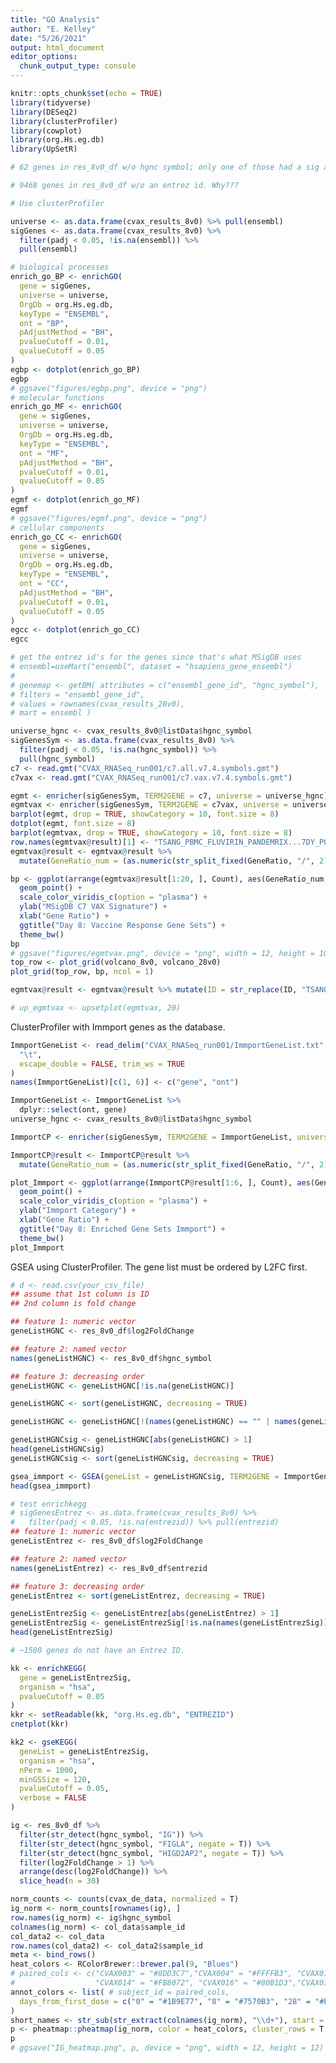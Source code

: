 ```yaml
---
title: "GO Analysis"
author: "E. Kelley"
date: "5/26/2021"
output: html_document
editor_options: 
  chunk_output_type: console
---
```


```r
knitr::opts_chunk$set(echo = TRUE)
library(tidyverse)
library(DESeq2)
library(clusterProfiler)
library(cowplot)
library(org.Hs.eg.db)
library(UpSetR)
```

```r
# 62 genes in res_8v0_df w/o hgnc symbol; only one of those had a sig adj p value, ENSG00000233844.

# 9468 genes in res_8v0_df w/o an entrez id. Why???
```

```r
# Use clusterProfiler

universe <- as.data.frame(cvax_results_8v0) %>% pull(ensembl)
sigGenes <- as.data.frame(cvax_results_8v0) %>%
  filter(padj < 0.05, !is.na(ensembl)) %>%
  pull(ensembl)

# biological processes
enrich_go_BP <- enrichGO(
  gene = sigGenes,
  universe = universe,
  OrgDb = org.Hs.eg.db,
  keyType = "ENSEMBL",
  ont = "BP",
  pAdjustMethod = "BH",
  pvalueCutoff = 0.01,
  qvalueCutoff = 0.05
)
egbp <- dotplot(enrich_go_BP)
egbp
# ggsave("figures/egbp.png", device = "png")
# molecular functions
enrich_go_MF <- enrichGO(
  gene = sigGenes,
  universe = universe,
  OrgDb = org.Hs.eg.db,
  keyType = "ENSEMBL",
  ont = "MF",
  pAdjustMethod = "BH",
  pvalueCutoff = 0.01,
  qvalueCutoff = 0.05
)
egmf <- dotplot(enrich_go_MF)
egmf
# ggsave("figures/egmf.png", device = "png")
# cellular components
enrich_go_CC <- enrichGO(
  gene = sigGenes,
  universe = universe,
  OrgDb = org.Hs.eg.db,
  keyType = "ENSEMBL",
  ont = "CC",
  pAdjustMethod = "BH",
  pvalueCutoff = 0.01,
  qvalueCutoff = 0.05
)
egcc <- dotplot(enrich_go_CC)
egcc

# get the entrez id's for the genes since that's what MSigDB uses
# ensembl=useMart("ensembl", dataset = "hsapiens_gene_ensembl")
#
# genemap <- getBM( attributes = c("ensembl_gene_id", "hgnc_symbol"),
# filters = "ensembl_gene_id",
# values = rownames(cvax_results_28v0),
# mart = ensembl )

universe_hgnc <- cvax_results_8v0@listData$hgnc_symbol
sigGenesSym <- as.data.frame(cvax_results_8v0) %>%
  filter(padj < 0.05, !is.na(hgnc_symbol)) %>%
  pull(hgnc_symbol)
c7 <- read.gmt("CVAX_RNASeq_run001/c7.all.v7.4.symbols.gmt")
c7vax <- read.gmt("CVAX_RNASeq_run001/c7.vax.v7.4.symbols.gmt")

egmt <- enricher(sigGenesSym, TERM2GENE = c7, universe = universe_hgnc)
egmtvax <- enricher(sigGenesSym, TERM2GENE = c7vax, universe = universe_hgnc)
barplot(egmt, drop = TRUE, showCategory = 10, font.size = 8)
dotplot(egmt, font.size = 8)
barplot(egmtvax, drop = TRUE, showCategory = 10, font.size = 8)
row.names(egmtvax@result)[1] <- "TSANG_PBMC_FLUVIRIN_PANDEMRIX...7DY_POSITIVE"
egmtvax@result <- egmtvax@result %>%
  mutate(GeneRatio_num = (as.numeric(str_split_fixed(GeneRatio, "/", 2)[, 1])) / 131)

bp <- ggplot(arrange(egmtvax@result[1:20, ], Count), aes(GeneRatio_num, reorder(ID, Count), color = p.adjust, size = Count)) +
  geom_point() +
  scale_color_viridis_c(option = "plasma") +
  ylab("MSigDB C7 VAX Signature") +
  xlab("Gene Ratio") +
  ggtitle("Day 8: Vaccine Response Gene Sets") +
  theme_bw()
bp
# ggsave("figures/egmtvax.png", device = "png", width = 12, height = 10)
top_row <- plot_grid(volcano_8v0, volcano_28v0)
plot_grid(top_row, bp, ncol = 1)

egmtvax@result <- egmtvax@result %>% mutate(ID = str_replace(ID, "TSANG_PBMC_FLUVIRIN_PANDEMRIX_ADULT_CORR_WITH_CELL_FREQ_CD27HI_CD38HI_CD20_NEG_PLASMABLASTS_AND_CD38PLUS_OF_IGD_CD27PLUS_MEM_B_CELLS_7DY_POSITIVE", "TSANG_PBMC_FLUVIRIN_PANDEMRIX...7DY_POSITIVE"))

# up_egmtvax <- upsetplot(egmtvax, 20)
```

ClusterProfiler with Immport genes as the database.
```r
ImmportGeneList <- read_delim("CVAX_RNASeq_run001/ImmportGeneList.txt",
  "\t",
  escape_double = FALSE, trim_ws = TRUE
)
names(ImmportGeneList)[c(1, 6)] <- c("gene", "ont")

ImmportGeneList <- ImmportGeneList %>%
  dplyr::select(ont, gene)
universe_hgnc <- cvax_results_8v0@listData$hgnc_symbol

ImmportCP <- enricher(sigGenesSym, TERM2GENE = ImmportGeneList, universe = universe_hgnc)

ImmportCP@result <- ImmportCP@result %>%
  mutate(GeneRatio_num = (as.numeric(str_split_fixed(GeneRatio, "/", 2)[, 1])) / 36)

plot_Immport <- ggplot(arrange(ImmportCP@result[1:6, ], Count), aes(GeneRatio_num, reorder(ID, Count), size = Count, color = p.adjust < 0.05)) +
  geom_point() +
  scale_color_viridis_c(option = "plasma") +
  ylab("Immport Category") +
  xlab("Gene Ratio") +
  ggtitle("Day 8: Enriched Gene Sets Immport") +
  theme_bw()
plot_Immport
```

GSEA using ClusterProfiler. The gene list must be ordered by L2FC first.
```r
# d <- read.csv(your_csv_file)
## assume that 1st column is ID
## 2nd column is fold change

## feature 1: numeric vector
geneListHGNC <- res_8v0_df$log2FoldChange

## feature 2: named vector
names(geneListHGNC) <- res_8v0_df$hgnc_symbol

## feature 3: decreasing order
geneListHGNC <- geneListHGNC[!is.na(geneListHGNC)]

geneListHGNC <- sort(geneListHGNC, decreasing = TRUE)

geneListHGNC <- geneListHGNC[!(names(geneListHGNC) == "" | names(geneListHGNC) == "<unknown>")]

geneListHGNCsig <- geneListHGNC[abs(geneListHGNC) > 1]
head(geneListHGNCsig)
geneListHGNCsig <- sort(geneListHGNCsig, decreasing = TRUE)

gsea_immport <- GSEA(geneList = geneListHGNCsig, TERM2GENE = ImmportGeneList, pvalueCutoff = 0.05)
head(gsea_immport)
```


```r
# test enrichkegg
# sigGenesEntrez <- as.data.frame(cvax_results_8v0) %>%
#   filter(padj < 0.05, !is.na(entrezid)) %>% pull(entrezid)
## feature 1: numeric vector
geneListEntrez <- res_8v0_df$log2FoldChange

## feature 2: named vector
names(geneListEntrez) <- res_8v0_df$entrezid

## feature 3: decreasing order
geneListEntrez <- sort(geneListEntrez, decreasing = TRUE)

geneListEntrezSig <- geneListEntrez[abs(geneListEntrez) > 1]
geneListEntrezSig <- geneListEntrezSig[!is.na(names(geneListEntrezSig))]
head(geneListEntrezSig)

# ~1500 genes do not have an Entrez ID.

kk <- enrichKEGG(
  gene = geneListEntrezSig,
  organism = "hsa",
  pvalueCutoff = 0.05
)
kkr <- setReadable(kk, "org.Hs.eg.db", "ENTREZID")
cnetplot(kkr)

kk2 <- gseKEGG(
  geneList = geneListEntrezSig,
  organism = "hsa",
  nPerm = 1000,
  minGSSize = 120,
  pvalueCutoff = 0.05,
  verbose = FALSE
)
```

```r

ig <- res_8v0_df %>%
  filter(str_detect(hgnc_symbol, "IG")) %>%
  filter(str_detect(hgnc_symbol, "FIGLA", negate = T)) %>%
  filter(str_detect(hgnc_symbol, "HIGD2AP2", negate = T)) %>%
  filter(log2FoldChange > 1) %>%
  arrange(desc(log2FoldChange)) %>%
  slice_head(n = 30)

norm_counts <- counts(cvax_de_data, normalized = T)
ig_norm <- norm_counts[rownames(ig), ]
row.names(ig_norm) <- ig$hgnc_symbol
colnames(ig_norm) <- col_data$sample_id
col_data2 <- col_data
row.names(col_data2) <- col_data2$sample_id
meta <- bind_rows()
heat_colors <- RColorBrewer::brewer.pal(9, "Blues")
# paired_cols <- c("CVAX003" = "#8DD3C7","CVAX004" = "#FFFFB3", "CVAX010" = "#BEBADA",
#                  "CVAX014" = "#FB8072", "CVAX016" = "#80B1D3","CVAX017" = "#FDB462", "CVAX018" = "#B3DE69", "CVAX020" = "#FCCDE5")
annot_colors <- list( # subject_id = paired_cols,
  days_from_first_dose = c("0" = "#1B9E77", "8" = "#7570B3", "28" = "#E7298A")
)
short_names <- str_sub(str_extract(colnames(ig_norm), "\\d+"), start = 2)
p <- pheatmap::pheatmap(ig_norm, color = heat_colors, cluster_rows = T, show_rownames = T, show_colnames = T, annotation = dplyr::select(col_data2, c(days_from_first_dose)), scale = "row", labels_col = short_names, angle_col = 45, annotation_colors = annot_colors)
p
# ggsave("IG_heatmap.png", p, device = "png", width = 12, height = 12)
```
